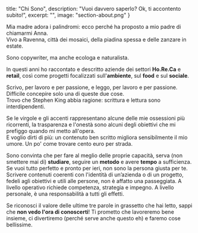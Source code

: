   title: "Chi Sono",
  description: "Vuoi davvero saperlo? Ok, ti accontento subito!",
  excerpt: "",
  image: "section-about.png"
}

Mia madre adora i palindromi: ecco perché ha proposto a mio padre di chiamarmi Anna.<br/>
Vivo a Ravenna, città dei mosaici, della piadina spessa e delle zanzare in estate.

Sono copywriter, ma anche ecologa e naturalista.

In questi anni ho raccontato e descritto aziende dei settori **Ho.Re.Ca** e **retail**, così come progetti focalizzati sull'**ambiente**, sul **food** e sul **sociale**.

Scrivo, per lavoro e per passione, e leggo, per lavoro e per passione. Difficile concepire solo una di queste due cose.<br/>
Trovo che Stephen King abbia ragione: scrittura e lettura sono interdipendenti.

Se le virgole e gli accenti rappresentano alcune delle mie ossessioni più ricorrenti, la trasparenza e l'onestà sono alcuni degli obiettivi che mi prefiggo quando mi metto all'opera.<br/>
E voglio dirti di più: un contenuto ben scritto migliora sensibilmente il mio umore. Un po' come trovare cento euro per strada.

Sono convinta che per fare al meglio delle proprie capacità, serva (non smettere mai di) **studiare**, seguire un **metodo** e avere **tempo** a sufficienza.<br/>
Se vuoi tutto perfetto e pronto per ieri, non sono la persona giusta per te.<br/>
Scrivere contenuti coerenti con l'identità di un’azienda o di un progetto, fedeli agli obiettivi e utili alle persone, non è affatto una passeggiata. A livello operativo richiede competenza, strategia e impegno. A livello personale, è una responsabilità a tutti gli effetti.

Se riconosci il valore delle ultime tre parole in grassetto che hai letto, sappi che **non vedo l'ora di conoscerti**!
Ti prometto che lavoreremo bene insieme, ci divertiremo (perché serve anche questo eh) e faremo cose bellissime.
